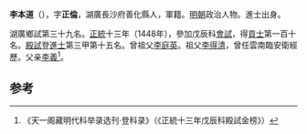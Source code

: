 '''李本道'''（{{bd|1421年||？}}），字'''正倫'''，湖廣長沙府善化縣人，軍籍。[[明朝|明朝]]政治人物。進士出身。

湖廣鄉試第三十九名。[[正统_(年号)|正統]]十三年（1448年），參加戊辰科[[會試|會試]]，得[[貢士|貢士]]第一百十名。[[殿試|殿試]]登[[進士|進士]]第三甲第十五名。曾祖父[[李庭英|李庭英]]。祖父[[李得清|李得清]]，曾任雲南臨安衛經歷。父亲[[李義|李義]]<ref>《天一阁藏明代科举录选刊·登科录》（《正統十三年戊辰科殿試金榜》）</ref>。

==参考==
{{reflist}}
{{明朝人物小作品}}
{{正統十三年戊辰科殿試金榜}}